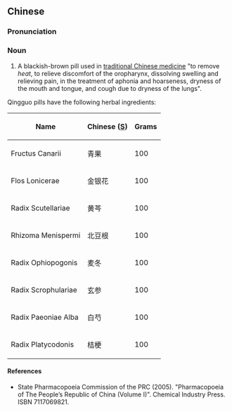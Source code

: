 ==Chinese==
{{zh-forms}}

===Pronunciation===
{{zh-pron
|m=qīngguǒ wán
|cat=n
}}

===Noun===
{{zh-noun}}

# A blackish-brown pill used in [[traditional Chinese medicine]] "to remove ''heat'', to relieve discomfort of the oropharynx, dissolving swelling and relieving pain, in the treatment of aphonia and hoarseness, dryness of the mouth and tongue, and cough due to dryness of the lungs".

Qingguo pills have the following herbal ingredients:

{| class="wikitable sortable"
|-
!Name
!Chinese ([[Simplified Chinese|S]])
!Grams
|-
|Fructus Canarii
|青果
| 100
|-
|Flos Lonicerae
|金银花
| 100
|-
|Radix Scutellariae
|黄芩
| 100
|-
|Rhizoma Menispermi
|北豆根
| 100
|-
|Radix Ophiopogonis
|麦冬
| 100
|-
|Radix Scrophulariae
|玄参
| 100
|-
|Radix Paeoniae Alba
|白芍
| 100
|-
|Radix Platycodonis
|桔梗
| 100
|}

====References====
* State Pharmacopoeia Commission of the PRC (2005). "Pharmacopoeia of The People’s Republic of China (Volume I)". Chemical Industry Press. ISBN 7117069821.